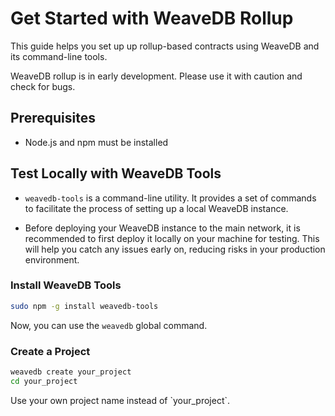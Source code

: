 
# Get Started with WeaveDB Rollup

This guide helps you set up up rollup-based contracts using WeaveDB and its command-line tools.

<Callout type="warning" emoji="⚠️">
WeaveDB rollup is in early development. Please use it with caution and check for bugs.
</Callout>

## Prerequisites

- Node.js and npm must be installed

## Test Locally with WeaveDB Tools

- `weavedb-tools` is a command-line utility. It provides a set of commands to facilitate the process of setting up a local WeaveDB instance.

- Before deploying your WeaveDB instance to the main network, it is recommended to first deploy it locally on your machine for testing. This will help you catch any issues early on, reducing risks in your production environment.

### Install WeaveDB Tools

```bash copy
sudo npm -g install weavedb-tools
```

Now, you can use the `weavedb` global command.

### Create a Project

```bash
weavedb create your_project
cd your_project
```

<Callout type="info" emoji="💡">
Use your own project name instead of `your_project`.
</Callout>